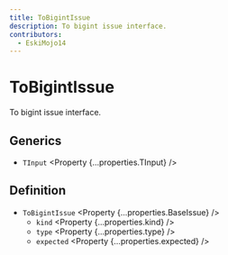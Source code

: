 ```yaml
---
title: ToBigintIssue
description: To bigint issue interface.
contributors:
  - EskiMojo14
---
```



# ToBigintIssue

To bigint issue interface.

## Generics

- `TInput` <Property {...properties.TInput} />

## Definition

- `ToBigintIssue` <Property {...properties.BaseIssue} />
  - `kind` <Property {...properties.kind} />
  - `type` <Property {...properties.type} />
  - `expected` <Property {...properties.expected} />
